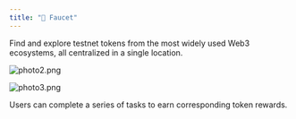 ```yaml
---
title: "🤑 Faucet"
---
```


Find and explore testnet tokens from the most widely used Web3 ecosystems, all centralized in a single location.

![photo2.png](/images/photo2.png)

![photo3.png](/images/photo3.png)

Users can complete a series of tasks to earn corresponding token rewards.
